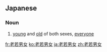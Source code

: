 ==Japanese==
{{ja-kanjitab|ろう|にゃく|なん|にょ|yomi=on}}

===Noun===
{{ja-noun|ろうにゃく なんにょ}}

# [[young]] and [[old]] of both sexes, [[everyone]]

[[fr:老若男女]]
[[ko:老若男女]]
[[ja:老若男女]]
[[zh:老若男女]]